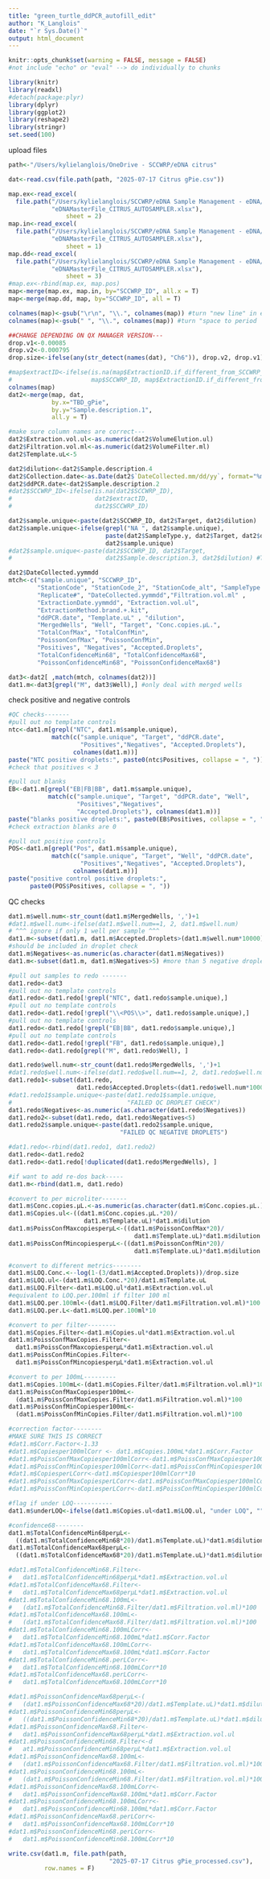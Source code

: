 ```yaml
---
title: "green_turtle_ddPCR_autofill_edit"
author: "K_Langlois"
date: "`r Sys.Date()`"
output: html_document
---
```



```r
knitr::opts_chunk$set(warning = FALSE, message = FALSE)
#not include "echo" or "eval" --> do individually to chunks
```


```r
library(knitr)
library(readxl)
#detach(package:plyr)
library(dplyr)
library(ggplot2)
library(reshape2)
library(stringr)
set.seed(100)
```

upload files

```r
path<-"/Users/kylielanglois/OneDrive - SCCWRP/eDNA citrus"

dat<-read.csv(file.path(path, "2025-07-17 Citrus gPie.csv"))

map.ex<-read_excel(
  file.path("/Users/kylielanglois/SCCWRP/eDNA Sample Management - eDNA/CITRUS_AUTOSAMPLER", 
            "eDNAMasterFile_CITRUS_AUTOSAMPLER.xlsx"), 
                sheet = 2)
map.in<-read_excel(  
  file.path("/Users/kylielanglois/SCCWRP/eDNA Sample Management - eDNA/CITRUS_AUTOSAMPLER", 
            "eDNAMasterFile_CITRUS_AUTOSAMPLER.xlsx"),
                sheet = 1)
map.dd<-read_excel(  
  file.path("/Users/kylielanglois/SCCWRP/eDNA Sample Management - eDNA/CITRUS_AUTOSAMPLER", 
            "eDNAMasterFile_CITRUS_AUTOSAMPLER.xlsx"),
                sheet = 3)
#map.ex<-rbind(map.ex, map.pos)
map<-merge(map.ex, map.in, by="SCCWRP_ID", all.x = T)
map<-merge(map.dd, map, by="SCCWRP_ID", all = T)

colnames(map)<-gsub("\r\n", "\\.", colnames(map)) #turn "new line" in excel format to period
colnames(map)<-gsub(" ", "\\.", colnames(map)) #turn "space to period

##CHANGE DEPENDING ON QX MANAGER VERSION---
drop.v1<-0.00085
drop.v2<-0.000795
drop.size<-ifelse(any(str_detect(names(dat), "Ch6")), drop.v2, drop.v1)
```

```r
#map$extractID<-ifelse(is.na(map$ExtractionID.if_different_from_SCCWRP_ID), 
#                      map$SCCWRP_ID, map$ExtractionID.if_different_from_SCCWRP_ID)
colnames(map)
dat2<-merge(map, dat, 
            by.x="TBD_gPie", 
            by.y="Sample.description.1",
            all.y = T)

#make sure column names are correct---
dat2$Extraction.vol.ul<-as.numeric(dat2$VolumeElution.ul)
dat2$Filtration.vol.ml<-as.numeric(dat2$VolumeFilter.ml)
dat2$Template.uL<-5

dat2$dilution<-dat2$Sample.description.4
dat2$Collection.date<-as.Date(dat2$`DateCollected.mm/dd/yy`, format="%m/%d/%y")
dat2$ddPCR.date<-dat2$Sample.description.2
#dat2$SCCWRP_ID<-ifelse(is.na(dat2$SCCWRP_ID), 
#                       dat2$extractID, 
#                       dat2$SCCWRP_ID)

dat2$sample.unique<-paste(dat2$SCCWRP_ID, dat2$Target, dat2$dilution)
dat2$sample.unique<-ifelse(grepl("NA ", dat2$sample.unique), 
                           paste(dat2$SampleType.y, dat2$Target, dat2$dilution), 
                           dat2$sample.unique)
#dat2$sample.unique<-paste(dat2$SCCWRP_ID, dat2$Target, 
#                          dat2$Sample.description.3, dat2$dilution) #T grad only

dat2$DateCollected.yymmdd
mtch<-c("sample.unique", "SCCWRP_ID", 
        "StationCode", "StationCode_2", "StationCode_alt", "SampleType.x", 
        "Replicate#", "DateCollected.yymmdd","Filtration.vol.ml" ,
        "ExtractionDate.yymmdd", "Extraction.vol.ul", 
        "ExtractionMethod.brand.+.kit",
        "ddPCR.date", "Template.uL" , "dilution", 
        "MergedWells", "Well", "Target", "Conc.copies.µL.", 
        "TotalConfMax", "TotalConfMin",
        "PoissonConfMax", "PoissonConfMin", 
        "Positives", "Negatives", "Accepted.Droplets", 
        "TotalConfidenceMin68", "TotalConfidenceMax68", 
        "PoissonConfidenceMin68", "PoissonConfidenceMax68")

dat3<-dat2[ ,match(mtch, colnames(dat2))]
dat1.m<-dat3[grepl("M", dat3$Well),] #only deal with merged wells
```

check positive and negative controls

```r
#QC checks-------
#pull out no template controls
ntc<-dat1.m[grepl("NTC", dat1.m$sample.unique),
            match(c("sample.unique", "Target", "ddPCR.date",
                    "Positives","Negatives", "Accepted.Droplets"), 
                  colnames(dat1.m))] 
paste("NTC positive droplets:", paste0(ntc$Positives, collapse = ", ")) 
#check that positives < 3

#pull out blanks
EB<-dat1.m[grepl("EB|FB|BB", dat1.m$sample.unique),
           match(c("sample.unique", "Target", "ddPCR.date", "Well",
                   "Positives","Negatives", 
                   "Accepted.Droplets"), colnames(dat1.m))] 
paste("blanks positive droplets:", paste0(EB$Positives, collapse = ", ")) 
#check extraction blanks are 0

#pull out positive controls
POS<-dat1.m[grepl("Pos", dat1.m$sample.unique),
            match(c("sample.unique", "Target", "Well", "ddPCR.date",
                    "Positives","Negatives", "Accepted.Droplets"), 
                  colnames(dat1.m))] 
paste("positive control positive droplets:", 
      paste0(POS$Positives, collapse = ", ")) 
```

QC checks 

```r
dat1.m$well.num<-str_count(dat1.m$MergedWells, ',')+1
#dat1.m$well.num<-ifelse(dat1.m$well.num==1, 2, dat1.m$well.num) 
# ^^^ ignore if only 1 well per sample ^^^
dat1.m<-subset(dat1.m, dat1.m$Accepted.Droplets>(dat1.m$well.num*10000)) 
#should be included in droplet check
dat1.m$Negatives<-as.numeric(as.character(dat1.m$Negatives))
dat1.m<-subset(dat1.m, dat1.m$Negatives>5) #more than 5 negative droplets

#pull out samples to redo -------
dat1.redo<-dat3
#pull out no template controls
dat1.redo<-dat1.redo[!grepl("NTC", dat1.redo$sample.unique),] 
#pull out no template controls
dat1.redo<-dat1.redo[!grepl("\\<POS\\>", dat1.redo$sample.unique),] 
#pull out no template controls
dat1.redo<-dat1.redo[!grepl("EB|BB", dat1.redo$sample.unique),] 
#pull out no template controls
dat1.redo<-dat1.redo[!grepl("FB", dat1.redo$sample.unique),] 
dat1.redo<-dat1.redo[grepl("M", dat1.redo$Well), ]

dat1.redo$well.num<-str_count(dat1.redo$MergedWells, ',')+1
#dat1.redo$well.num<-ifelse(dat1.redo$well.num==1, 2, dat1.redo$well.num)
dat1.redo1<-subset(dat1.redo, 
                   dat1.redo$Accepted.Droplets<(dat1.redo$well.num*10000))
#dat1.redo1$sample.unique<-paste(dat1.redo1$sample.unique, 
#                                "FAILED QC DROPLET CHECK")
dat1.redo$Negatives<-as.numeric(as.character(dat1.redo$Negatives))
dat1.redo2<-subset(dat1.redo, dat1.redo$Negatives<5) 
dat1.redo2$sample.unique<-paste(dat1.redo2$sample.unique, 
                               "FAILED QC NEGATIVE DROPLETS")

#dat1.redo<-rbind(dat1.redo1, dat1.redo2)
dat1.redo<-dat1.redo2
dat1.redo<-dat1.redo[!duplicated(dat1.redo$MergedWells), ]

#if want to add re-dos back-----
dat1.m<-rbind(dat1.m, dat1.redo)
```

```r
#convert to per microliter-------
dat1.m$Conc.copies.µL.<-as.numeric(as.character(dat1.m$Conc.copies.µL.))
dat1.m$Copies.ul<-((dat1.m$Conc.copies.µL.*20)/
                     dat1.m$Template.uL)*dat1.m$dilution
dat1.m$PoissConfMaxcopiesperµL<-((dat1.m$PoissonConfMax*20)/
                                   dat1.m$Template.uL)*dat1.m$dilution
dat1.m$PoissConfMincopiesperµL<-((dat1.m$PoissonConfMin*20)/
                                   dat1.m$Template.uL)*dat1.m$dilution

#convert to different metrics--------
dat1.m$LOQ.Conc.<--log(1-(3/dat1.m$Accepted.Droplets))/drop.size
dat1.m$LOQ.ul<-(dat1.m$LOQ.Conc.*20)/dat1.m$Template.uL
dat1.m$LOQ.Filter<-dat1.m$LOQ.ul*dat1.m$Extraction.vol.ul 
#equivalent to LOQ.per.100ml if filter 100 ml
dat1.m$LOQ.per.100ml<-(dat1.m$LOQ.Filter/dat1.m$Filtration.vol.ml)*100
dat1.m$LOQ.per.L<-dat1.m$LOQ.per.100ml*10

#convert to per filter--------
dat1.m$Copies.Filter<-dat1.m$Copies.ul*dat1.m$Extraction.vol.ul
dat1.m$PoissConfMaxCopies.Filter<-
  dat1.m$PoissConfMaxcopiesperµL*dat1.m$Extraction.vol.ul
dat1.m$PoissConfMinCopies.Filter<-
  dat1.m$PoissConfMincopiesperµL*dat1.m$Extraction.vol.ul

#convert to per 100mL---------
dat1.m$Copies.100mL<-(dat1.m$Copies.Filter/dat1.m$Filtration.vol.ml)*100
dat1.m$PoissConfMaxCopiesper100mL<-
  (dat1.m$PoissConfMaxCopies.Filter/dat1.m$Filtration.vol.ml)*100
dat1.m$PoissConfMinCopiesper100mL<-
  (dat1.m$PoissConfMinCopies.Filter/dat1.m$Filtration.vol.ml)*100

#correction factor--------
#MAKE SURE THIS IS CORRECT
#dat1.m$Corr.Factor<-1.33
#dat1.m$Copiesper100mlCorr <- dat1.m$Copies.100mL*dat1.m$Corr.Factor
#dat1.m$PoissConfMaxCopiesper100mlCorr<-dat1.m$PoissConfMaxCopiesper100mL*dat1.m$Corr.Factor
#dat1.m$PoissConfMinCopiesper100mlCorr<-dat1.m$PoissConfMinCopiesper100mL*dat1.m$Corr.Factor
#dat1.m$CopiesperLCorr<-dat1.m$Copiesper100mlCorr*10
#dat1.m$PoissConfMaxCopiesperLCorr<-dat1.m$PoissConfMaxCopiesper100mlCorr*10
#dat1.m$PoissConfMinCopiesperLCorr<-dat1.m$PoissConfMinCopiesper100mlCorr*10

#flag if under LOQ-----------
dat1.m$underLOQ<-ifelse(dat1.m$Copies.ul<dat1.m$LOQ.ul, "under LOQ", "")

#confidence68--------
dat1.m$TotalConfidenceMin68perµL<-
  ((dat1.m$TotalConfidenceMin68*20)/dat1.m$Template.uL)*dat1.m$dilution
dat1.m$TotalConfidenceMax68perµL<-
  ((dat1.m$TotalConfidenceMax68*20)/dat1.m$Template.uL)*dat1.m$dilution

#dat1.m$TotalConfidenceMin68.Filter<-
#   dat1.m$TotalConfidenceMin68perµL*dat1.m$Extraction.vol.ul
#dat1.m$TotalConfidenceMax68.Filter<-
#   dat1.m$TotalConfidenceMax68perµL*dat1.m$Extraction.vol.ul
#dat1.m$TotalConfidenceMin68.100mL<-
#   (dat1.m$TotalConfidenceMin68.Filter/dat1.m$Filtration.vol.ml)*100
#dat1.m$TotalConfidenceMax68.100mL<-
#   (dat1.m$TotalConfidenceMax68.Filter/dat1.m$Filtration.vol.ml)*100
#dat1.m$TotalConfidenceMin68.100mLCorr<-
#   dat1.m$TotalConfidenceMin68.100mL*dat1.m$Corr.Factor
#dat1.m$TotalConfidenceMax68.100mLCorr<-
#   dat1.m$TotalConfidenceMax68.100mL*dat1.m$Corr.Factor
#dat1.m$TotalConfidenceMin68.perLCorr<-
#   dat1.m$TotalConfidenceMin68.100mLCorr*10
#dat1.m$TotalConfidenceMax68.perLCorr<-
#   dat1.m$TotalConfidenceMax68.100mLCorr*10

#dat1.m$PoissonConfidenceMax68perµL<-(
#   (dat1.m$PoissonConfidenceMax68*20)/dat1.m$Template.uL)*dat1.m$dilution
#dat1.m$PoissonConfidenceMin68perµL<-
#   ((dat1.m$PoissonConfidenceMin68*20)/dat1.m$Template.uL)*dat1.m$dilution
#dat1.m$PoissonConfidenceMax68.Filter<-
#   dat1.m$PoissonConfidenceMax68perµL*dat1.m$Extraction.vol.ul
#dat1.m$PoissonConfidenceMin68.Filter<-d
#   at1.m$PoissonConfidenceMin68perµL*dat1.m$Extraction.vol.ul
#dat1.m$PoissonConfidenceMax68.100mL<-
#   (dat1.m$PoissonConfidenceMax68.Filter/dat1.m$Filtration.vol.ml)*100
#dat1.m$PoissonConfidenceMin68.100mL<-
#   (dat1.m$PoissonConfidenceMin68.Filter/dat1.m$Filtration.vol.ml)*100
#dat1.m$PoissonConfidenceMax68.100mLCorr<-
#   dat1.m$PoissonConfidenceMax68.100mL*dat1.m$Corr.Factor
#dat1.m$PoissonConfidenceMin68.100mLCorr<-
#   dat1.m$PoissonConfidenceMin68.100mL*dat1.m$Corr.Factor
#dat1.m$PoissonConfidenceMax68.perLCorr<-
#   dat1.m$PoissonConfidenceMax68.100mLCorr*10
#dat1.m$PoissonConfidenceMin68.perLCorr<-
#   dat1.m$PoissonConfidenceMin68.100mLCorr*10
```

```r
write.csv(dat1.m, file.path(path,
                            "2025-07-17 Citrus gPie_processed.csv"),
          row.names = F)
```

